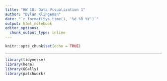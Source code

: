 ```yaml
---
title: "HW 10: Data Visualization 1"
author: "Dylan Klingeman"
date: "`r format(Sys.time(), '%d %B %Y')`"
output: html_notebook
editor_options: 
  chunk_output_type: inline
---
```


```r
knitr::opts_chunk$set(echo = TRUE)
```
***

```r
library(tidyverse)
library(here)
library(GGally)
library(patchwork)
```

